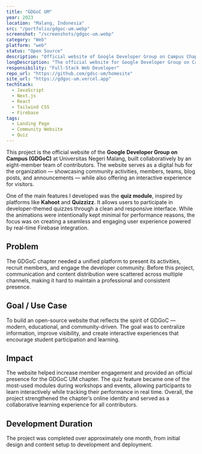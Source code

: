 ```yaml
---
title: "GDGoC UM"
year: 2023
location: "Malang, Indonesia"
src: "/portfolio/gdgoc-um.webp"
screenshot: "/screenshots/gdgoc-um.webp"
category: "Web"
platform: "web"
status: "Open Source"
description: "Official website of Google Developer Group on Campus Chapter Universitas Negeri Malang"
longDescription: "The official website for Google Developer Group on Campus Universitas Negeri Malang, built collaboratively to share community updates, events, and articles — featuring an interactive quiz module inspired by platforms like Kahoot and Quizzizz."
responsibility: "Full-Stack Web Developer"
repo_url: "https://github.com/gdsc-um/homesite"
site_url: "https://gdgoc-um.vercel.app"
techStack:
  - JavaScript
  - Next.js
  - React
  - Tailwind CSS
  - Firebase
tags:
  - Landing Page
  - Community Website
  - Quiz
---
```


This project is the official website of the **Google Developer Group on Campus (GDGoC)** at Universitas Negeri Malang, built collaboratively by an eight-member team of contributors.
The website serves as a digital hub for the organization — showcasing community activities, members, teams, blog posts, and announcements — while also offering an interactive experience for visitors.

One of the main features I developed was the **quiz module**, inspired by platforms like **Kahoot** and **Quizzizz**.
It allows users to participate in developer-themed quizzes through a clean and responsive interface.
While the animations were intentionally kept minimal for performance reasons, the focus was on creating a seamless and engaging user experience powered by real-time Firebase integration.

## Problem
The GDGoC chapter needed a unified platform to present its activities, recruit members, and engage the developer community.
Before this project, communication and content distribution were scattered across multiple channels, making it hard to maintain a professional and consistent presence.

## Goal / Use Case
To build an open-source website that reflects the spirit of GDGoC — modern, educational, and community-driven.
The goal was to centralize information, improve visibility, and create interactive experiences that encourage student participation and learning.

## Impact
The website helped increase member engagement and provided an official presence for the GDGoC UM chapter.
The quiz feature became one of the most-used modules during workshops and events, allowing participants to learn interactively while tracking their performance in real time.
Overall, the project strengthened the chapter’s online identity and served as a collaborative learning experience for all contributors.

## Development Duration
The project was completed over approximately one month, from initial design and content setup to development and deployment.
